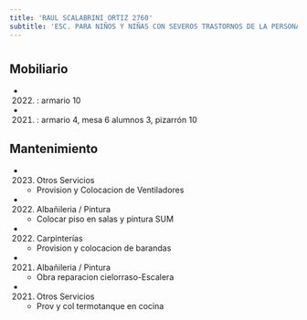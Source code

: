 ```yaml
---
title: 'RAUL SCALABRINI ORTIZ 2760'
subtitle: 'ESC. PARA NIÑOS Y NIÑAS CON SEVEROS TRASTORNOS DE LA PERSONALIDAD N° 17 ARMINDA ABERASTURY'
---
```


#


## Mobiliario

*  (2022) : armario 10 

*  (2021) : armario 4, mesa 6 alumnos 3, pizarrón 10 





## Mantenimiento

*  (2023) Otros Servicios 
    + Provision y Colocacion de Ventiladores

*  (2022) Albañileria / Pintura 
    + Colocar piso en salas y pintura SUM

*  (2022) Carpinterías 
    + Provision y colocacion de barandas

*  (2021) Albañileria / Pintura 
    + Obra reparacion cielorraso-Escalera

*  (2021) Otros Servicios 
    + Prov y col termotanque en cocina



